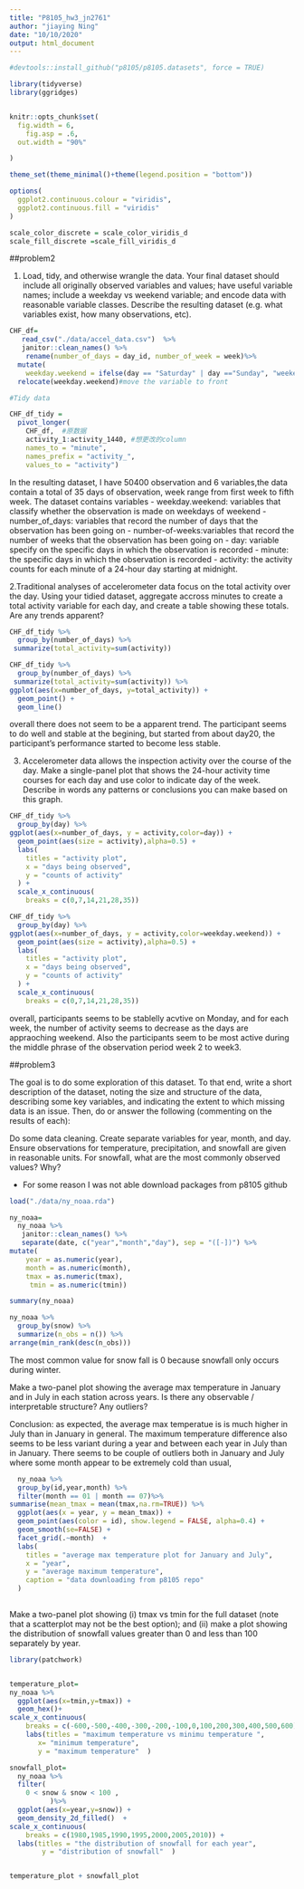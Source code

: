 ```yaml
---
title: "P8105_hw3_jn2761"
author: "jiaying Ning"
date: "10/10/2020"
output: html_document
---
```


```r
#devtools::install_github("p8105/p8105.datasets", force = TRUE)

```


```r
library(tidyverse)
library(ggridges)


knitr::opts_chunk$set(
  fig.width = 6,
    fig.asp = .6,
  out.width = "90%"

)

theme_set(theme_minimal()+theme(legend.position = "bottom"))

options(
  ggplot2.continuous.colour = "viridis",
  ggplot2.continuous.fill = "viridis"
)

scale_color_discrete = scale_color_viridis_d
scale_fill_discrete =scale_fill_viridis_d
```


##problem2


1. Load, tidy, and otherwise wrangle the data. Your final dataset should include all originally observed variables and values; have useful variable names; include a weekday vs weekend variable; and encode data with reasonable variable classes. Describe the resulting dataset (e.g. what variables exist, how many observations, etc).


```r
CHF_df=
   read_csv("./data/accel_data.csv")  %>%
   janitor::clean_names() %>%
  	rename(number_of_days = day_id, number_of_week = week)%>%
  mutate(
    weekday.weekend = ifelse(day == "Saturday" | day =="Sunday", "weekend", "weekday")) %>% #create a new column indicate whether it was recorded on weekday or weekend
  relocate(weekday.weekend)#move the variable to front

#Tidy data

CHF_df_tidy = 
  pivot_longer(
    CHF_df,  #原数据
    activity_1:activity_1440, #想更改的column
    names_to = "minute",
    names_prefix = "activity_",
    values_to = "activity") 
```

In the resulting dataset, I have 50400 observation and 6 variables,the data contain a total of 35 days of observation, week range from first week to fifth week. The dataset contains variables 
- weekday.weekend: variables that classify whether the observation is made on weekdays of weekend
- number_of_days: variables that record the number of days that the observation has been going on
- number-of-weeks:variables that record the number of weeks that the observation has been going on
- day: variable specify on the specific days in which the observation is recorded
- minute: the specific days in which the observation is recorded
- activity: the activity counts for each minute of a 24-hour day starting at midnight.


2.Traditional analyses of accelerometer data focus on the total activity over the day. Using your tidied dataset, aggregate accross minutes to create a total activity variable for each day, and create a table showing these totals. Are any trends apparent?

```r

CHF_df_tidy %>%
  group_by(number_of_days) %>%
 summarize(total_activity=sum(activity)) 

```


```r
CHF_df_tidy %>%
  group_by(number_of_days) %>%
 summarize(total_activity=sum(activity)) %>% 
ggplot(aes(x=number_of_days, y=total_activity)) +
  geom_point() +
  geom_line()
```
overall there does not seem to be a apparent trend. The participant seems to do well and stable at the begining, but started from about day20, the participant's performance started to become less stable.




3. Accelerometer data allows the inspection activity over the course of the day. Make a single-panel plot that shows the 24-hour activity time courses for each day and use color to indicate day of the week. Describe in words any patterns or conclusions you can make based on this graph.

```r

CHF_df_tidy %>%
  group_by(day) %>%
ggplot(aes(x=number_of_days, y = activity,color=day)) +
  geom_point(aes(size = activity),alpha=0.5) +
  labs(
    titles = "activity plot",
    x = "days being observed",
    y = "counts of activity"
  ) +
  scale_x_continuous(
    breaks = c(0,7,14,21,28,35))
```


```r
CHF_df_tidy %>%
  group_by(day) %>%
ggplot(aes(x=number_of_days, y = activity,color=weekday.weekend)) +
  geom_point(aes(size = activity),alpha=0.5) +
  labs(
    titles = "activity plot",
    x = "days being observed",
    y = "counts of activity"
  ) +
  scale_x_continuous(
    breaks = c(0,7,14,21,28,35))
```



overall, participants seems to be stablelly acvtive on Monday, and for each week, the number of activity seems to decrease as the days are appraoching weekend. Also the participants seem to be most active during the middle phrase of the observation period week 2 to week3.


##problem3

The goal is to do some exploration of this dataset. To that end, write a short description of the dataset, noting the size and structure of the data, describing some key variables, and indicating the extent to which missing data is an issue. Then, do or answer the following (commenting on the results of each):

Do some data cleaning. Create separate variables for year, month, and day. Ensure observations for temperature, precipitation, and snowfall are given in reasonable units. For snowfall, what are the most commonly observed values? Why?


- For some reason I was not able download packages from p8105 github


```r
load("./data/ny_noaa.rda")
```


```r
ny_noaa=
  ny_noaa %>%
   janitor::clean_names() %>%
   separate(date, c("year","month","day"), sep = "([-])") %>%
mutate(
    year = as.numeric(year),
    month = as.numeric(month),
    tmax = as.numeric(tmax),
     tmin = as.numeric(tmin))
```


```r
summary(ny_noaa)
```


```r
ny_noaa %>%
  group_by(snow) %>%
  summarize(n_obs = n()) %>%
arrange(min_rank(desc(n_obs)))

```

The most common value for snow fall is 0 because snowfall only occurs during winter.


Make a two-panel plot showing the average max temperature in January and in July in each station across years. Is there any observable / interpretable structure? Any outliers?

Conclusion: as expected, the average max temperatue is is much higher in July than in January in general. The maximum temperature difference also seems to be less variant during a year and between each year in July than in January. There seems to be couple of outliers both in January and July where some month appear to be extremely cold than usual, 



```r
  ny_noaa %>%
  group_by(id,year,month) %>%
  filter(month == 01 | month == 07)%>%
summarise(mean_tmax = mean(tmax,na.rm=TRUE)) %>%
  ggplot(aes(x = year, y = mean_tmax)) +
  geom_point(aes(color = id), show.legend = FALSE, alpha=0.4) +
  geom_smooth(se=FALSE) +
  facet_grid(.~month)  +
  labs(
    titles = "average max temperature plot for January and July",
    x = "year",
    y = "average maximum temperature",
    caption = "data downloading from p8105 repo"
  )
  

```






Make a two-panel plot showing (i) tmax vs tmin for the full dataset (note that a scatterplot may not be the best option); and (ii) make a plot showing the distribution of snowfall values greater than 0 and less than 100 separately by year.


```r
library(patchwork)


temperature_plot=
ny_noaa %>%
  ggplot(aes(x=tmin,y=tmax)) +
  geom_hex()+
scale_x_continuous(
    breaks = c(-600,-500,-400,-300,-200,-100,0,100,200,300,400,500,600)) +
    labs(titles = "maximum temperature vs minimu temperature ",
       x= "minimum temperature",
       y = "maximum temperature"  )
```
```r

snowfall_plot=
  ny_noaa %>%
  filter( 
    0 < snow & snow < 100 ,
          )%>%
  ggplot(aes(x=year,y=snow)) +
  geom_density_2d_filled()  + 
scale_x_continuous(
    breaks = c(1980,1985,1990,1995,2000,2005,2010)) +
  labs(titles = "the distribution of snowfall for each year",
        y = "distribution of snowfall"  )



```

```r
temperature_plot + snowfall_plot

```

